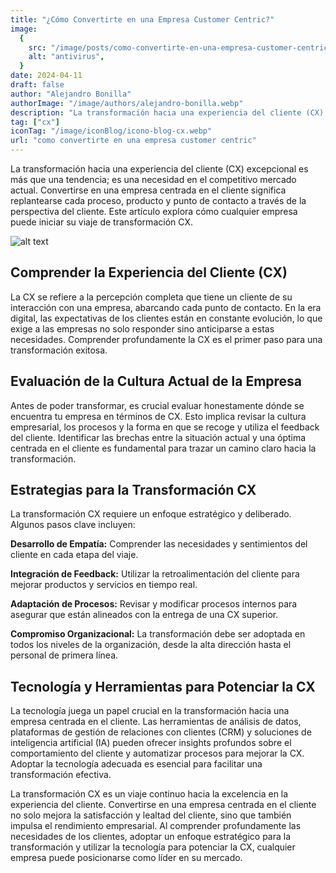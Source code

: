 ```yaml
---
title: "¿Cómo Convertirte en una Empresa Customer Centric?"
image:
  {
    src: "/image/posts/como-convertirte-en-una-empresa-customer-centric.webp",
    alt: "antivirus",
  }
date: 2024-04-11
draft: false
author: "Alejandro Bonilla"
authorImage: "/image/authors/alejandro-bonilla.webp"
description: "La transformación hacia una experiencia del cliente (CX) excepcional es más que una tendencia; es una necesidad en el competitivo mercado actual. Convertirse en una empresa centrada en el cliente significa replantearse cada proceso, producto y punto de contacto a través de la perspectiva del cliente. Este artículo explora cómo cualquier empresa puede iniciar su viaje de transformación CX."
tag: ["cx"]
iconTag: "/image/iconBlog/icono-blog-cx.webp"
url: "como convertirte en una empresa customer centric"
---
```



La transformación hacia una experiencia del cliente (CX) excepcional es más que una tendencia; es una necesidad en el competitivo mercado actual. Convertirse en una empresa centrada en el cliente significa replantearse cada proceso, producto y punto de contacto a través de la perspectiva del cliente. Este artículo explora cómo cualquier empresa puede iniciar su viaje de transformación CX.

![alt text](/image/posts/como-convertirte-en-una-empresa-customer-centric.webp)

## Comprender la Experiencia del Cliente (CX)

La CX se refiere a la percepción completa que tiene un cliente de su interacción con una empresa, abarcando cada punto de contacto. En la era digital, las expectativas de los clientes están en constante evolución, lo que exige a las empresas no solo responder sino anticiparse a estas necesidades. Comprender profundamente la CX es el primer paso para una transformación exitosa.

## Evaluación de la Cultura Actual de la Empresa

Antes de poder transformar, es crucial evaluar honestamente dónde se encuentra tu empresa en términos de CX. Esto implica revisar la cultura empresarial, los procesos y la forma en que se recoge y utiliza el feedback del cliente. Identificar las brechas entre la situación actual y una óptima centrada en el cliente es fundamental para trazar un camino claro hacia la transformación.

## Estrategias para la Transformación CX

La transformación CX requiere un enfoque estratégico y deliberado. Algunos pasos clave incluyen:

**Desarrollo de Empatía:** Comprender las necesidades y sentimientos del cliente en cada etapa del viaje.

**Integración de Feedback:** Utilizar la retroalimentación del cliente para mejorar productos y servicios en tiempo real.

**Adaptación de Procesos:** Revisar y modificar procesos internos para asegurar que están alineados con la entrega de una CX superior.

**Compromiso Organizacional:** La transformación debe ser adoptada en todos los niveles de la organización, desde la alta dirección hasta el personal de primera línea.

<Link text="¡quiero saber más!" href="/experiencia-del-cliente" class="px-3 py-2 bg-xkale rounded-lg text-white uppercase shadow-lg"/>

## Tecnología y Herramientas para Potenciar la CX

La tecnología juega un papel crucial en la transformación hacia una empresa centrada en el cliente. Las herramientas de análisis de datos, plataformas de gestión de relaciones con clientes (CRM) y soluciones de inteligencia artificial (IA) pueden ofrecer insights profundos sobre el comportamiento del cliente y automatizar procesos para mejorar la CX. Adoptar la tecnología adecuada es esencial para facilitar una transformación efectiva.

La transformación CX es un viaje continuo hacia la excelencia en la experiencia del cliente. Convertirse en una empresa centrada en el cliente no solo mejora la satisfacción y lealtad del cliente, sino que también impulsa el rendimiento empresarial. Al comprender profundamente las necesidades de los clientes, adoptar un enfoque estratégico para la transformación y utilizar la tecnología para potenciar la CX, cualquier empresa puede posicionarse como líder en su mercado.
